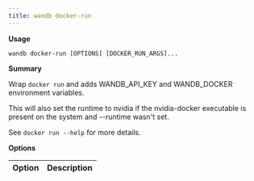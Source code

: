 ```yaml
---
title: wandb docker-run
---
```


**Usage**

`wandb docker-run [OPTIONS] [DOCKER_RUN_ARGS]...`

**Summary**

Wrap `docker run` and adds WANDB_API_KEY and WANDB_DOCKER environment
variables.

This will also set the runtime to nvidia if the nvidia-docker executable is
present on the system and --runtime wasn't set.

See `docker run --help` for more details.


**Options**

| **Option** | **Description** |
| :--- | :--- |




